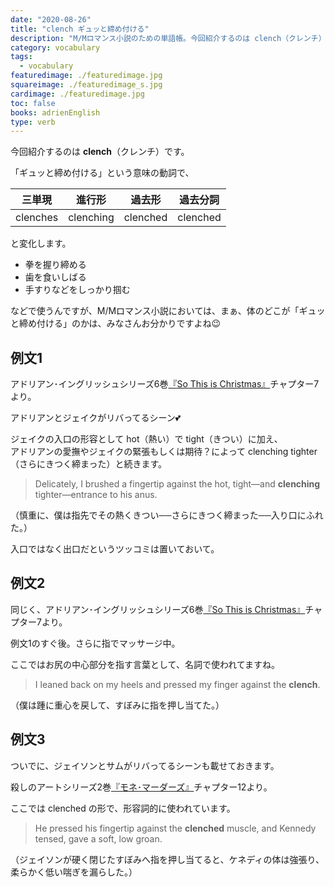```yaml
---
date: "2020-08-26"
title: "clench ギュッと締め付ける"
description: "M/Mロマンス小説のための単語帳。今回紹介するのは clench（クレンチ）「ギュッと締め付ける」という意味の動詞です。"
category: vocabulary
tags:
  - vocabulary
featuredimage: ./featuredimage.jpg
squareimage: ./featuredimage_s.jpg
cardimage: ./featuredimage.jpg
toc: false
books: adrienEnglish
type: verb
---
```



今回紹介するのは __clench__（クレンチ）です。  

「ギュッと締め付ける」という意味の動詞で、

|三単現|進行形|過去形|過去分詞|
|---|---|---|---|
|clenches|clenching|clenched|clenched|

と変化します。

- 拳を握り締める
- 歯を食いしばる
- 手すりなどをしっかり掴む

などで使うんですが、M/Mロマンス小説においては、まぁ、体のどこが「ギュッと締め付ける」のかは、みなさんお分かりですよね😉

<VocabularySeriesAnal current="clench" />

## 例文1

アドリアン･イングリッシュシリーズ6巻[『So This is Christmas』](https://amzn.to/3113J5T)チャプター7より。

アドリアンとジェイクがリバってるシーン💕

ジェイクの入口の形容として hot（熱い）で tight（きつい）に加え、  
アドリアンの愛撫やジェイクの緊張もしくは期待？によって clenching tighter（さらにきつく締まった）と続きます。

<Blockquote book srcBook="soThisIsChristmas" lang="en" chapter="7">
Delicately, I brushed a fingertip against the hot, tight—and <strong>clenching</strong> tighter—entrance to his anus.
</Blockquote>

<p className="translation">（慎重に、僕は指先でその熱くきつい──さらにきつく締まった──入り口にふれた。）</p>

入口ではなく出口だというツッコミは置いておいて。

## 例文2

同じく、アドリアン･イングリッシュシリーズ6巻[『So This is Christmas』](https://amzn.to/3113J5T)チャプター7より。

例文1のすぐ後。さらに指でマッサージ中。

ここではお尻の中心部分を指す言葉として、名詞で使われてますね。

<Blockquote book srcBook="soThisIsChristmas" lang="en" chapter="7">
I leaned back on my heels and pressed my finger against the <strong>clench</strong>.
</Blockquote>

<p className="translation">（僕は踵に重心を戻して、すぼみに指を押し当てた。）</p>

## 例文3

ついでに、ジェイソンとサムがリバってるシーンも載せておきます。

殺しのアートシリーズ2巻[『モネ･マーダーズ』](/mm-romance/the-monet-murders/)チャプター12より。

ここでは clenched の形で、形容詞的に使われています。

<Blockquote book srcBook="monetMurders" lang="en" chapter="12">
He pressed his fingertip against the <strong>clenched</strong> muscle, and Kennedy tensed, gave a soft, low groan.
</Blockquote>

<p className="translation">（ジェイソンが硬く閉じたすぼみへ指を押し当てると、ケネディの体は強張り、柔らかく低い喘ぎを漏らした。）</p>

<VocabularyFooter book="soThisIsChristmas" />
